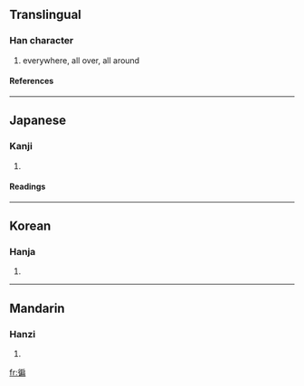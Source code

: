 {{see|遍}}

==Translingual==
===Han character===
{{Han char|rn=60|rad=彳|as=09|sn=12|four=|canj=竹人竹尸月 (HOHSB), 竹人戈尸月 (HOISB)}}
# everywhere, all over, all around
====References====
{{Han ref|kx=0369.130|dkj=10174|dj=0695.050|hdz=20836.090|uh=5FA7|ud=24487}}
----
==Japanese==
===Kanji===
{{ja-kanji|grade=|rs=彳09}}
# {{defn|Japanese}} 
====Readings====
{{ja-readings|on=[[へん]] (hen), [[べん]] (ben)|kun=[[あまねし]] (amaneshi), [[あまねく]] (amaneku)}}
----
==Korean==
===Hanja===
{{ko-hanja|hangeul=편|eumhun=|rv=pyeon|mr=p'yŏn|y=phyen}}
# {{defn|Korean}}
----
==Mandarin==
===Hanzi===
{{cmn-hanzi|pin=[[biàn]] ([[bian4]])|wg=pien<sup>4</sup>}}
# {{defn|Mandarin}}

[[fr:徧]]